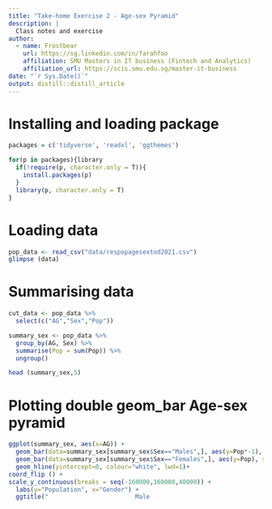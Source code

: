```yaml
---
title: "Take-home Exercise 2 - Age-sex Pyramid"
description: |
  Class notes and exercise
author:
  - name: Frostbear 
    url: https://sg.linkedin.com/in/farahfoo
    affiliation: SMU Masters in IT business (Fintech and Analytics)
    affiliation_url: https://scis.smu.edu.sg/master-it-business
date: "`r Sys.Date()`"
output: distill::distill_article
---
```


# Installing and loading package

```r
packages = c('tidyverse', 'readxl', 'ggthemes')

for(p in packages){library
  if(!require(p, character.only = T)){
    install.packages(p)
  }
  library(p, character.only = T)
}
```

# Loading data 
```r
pop_data <- read_csv("data/respopagesextod2021.csv")
glimpse (data)


```

# Summarising data 
```r

cut_data <- pop_data %>%
  select(c("AG","Sex","Pop"))

summary_sex <- pop_data %>%
  group_by(AG, Sex) %>%
  summarise(Pop = sum(Pop)) %>%
  ungroup()

head (summary_sex,5)
```


# Plotting double geom_bar Age-sex pyramid
```r

ggplot(summary_sex, aes(x=AG)) +
  geom_bar(data=summary_sex[summary_sex$Sex=="Males",], aes(y=Pop*-1), stat="identity", fill="blue") +
  geom_bar(data=summary_sex[summary_sex$Sex=="Females",], aes(y=Pop), stat="identity", fill="pink") +
  geom_hline(yintercept=0, colour="white", lwd=1)+
coord_flip () +
scale_y_continuous(breaks = seq(-160000,160000,40000)) +
  labs(y="Population", x="Gender") +
  ggtitle("                        Male                                                Female")


```
